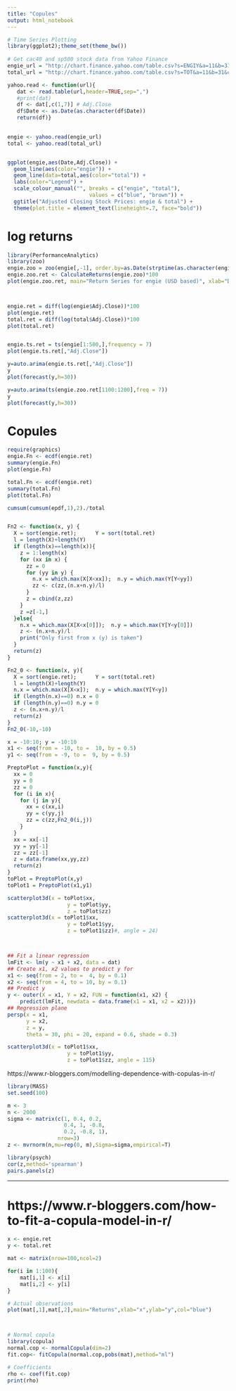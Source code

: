 ---
title: "Copules"
output: html_notebook
---

```{r}
# Time Series Plotting
library(ggplot2);theme_set(theme_bw())
 
# Get cac40 and sp500 stock data from Yahoo Finance
engie_url = "http://chart.finance.yahoo.com/table.csv?s=ENGIY&a=11&b=31&c=2011&d=11&e=31&f=2016&g=d&ignore=.csv"
total_url = "http://chart.finance.yahoo.com/table.csv?s=TOT&a=11&b=31&c=2011&d=11&e=31&f=2016&g=d&ignore=.csv"

yahoo.read <- function(url){
   dat <- read.table(url,header=TRUE,sep=",")
   #print(dat)
   df <- dat[,c(1,7)] # Adj.Close
   df$Date <- as.Date(as.character(df$Date))
   return(df)}
 

engie <- yahoo.read(engie_url)
total <- yahoo.read(total_url)


ggplot(engie,aes(Date,Adj.Close)) + 
  geom_line(aes(color="engie")) +
  geom_line(data=total,aes(color="total")) +
  labs(color="Legend") +
  scale_colour_manual("", breaks = c("engie", "total"),
                          values = c("blue", "brown")) +
  ggtitle("Adjusted Closing Stock Prices: engie & total") + 
  theme(plot.title = element_text(lineheight=.7, face="bold"))
```


# log returns 

```{r}
library(PerformanceAnalytics)
library(zoo)
engie.zoo = zoo(engie[,-1], order.by=as.Date(strptime(as.character(engie[,1]), "%Y-%m-%d")))
engie.zoo.ret <- CalculateReturns(engie.zoo)*100
plot(engie.zoo.ret, main="Return Series for engie (USD based)", xlab="Date")



engie.ret = diff(log(engie$Adj.Close))*100
plot(engie.ret)
total.ret = diff(log(total$Adj.Close))*100
plot(total.ret)


engie.ts.ret = ts(engie[1:500,],frequency = 7)
plot(engie.ts.ret[,"Adj.Close"])

y=auto.arima(engie.ts.ret[,"Adj.Close"])
y
plot(forecast(y,h=30))
```




```{r}
y=auto.arima(ts(engie.zoo.ret[1100:1200],freq = 7))
y
plot(forecast(y,h=30))

```


# Copules

```{r}
require(graphics)
engie.Fn <- ecdf(engie.ret)
summary(engie.Fn)
plot(engie.Fn)

total.Fn <- ecdf(engie.ret)
summary(total.Fn)
plot(total.Fn)

cumsum(cumsum(epdf,1),2)./total


Fn2 <- function(x, y) {
  X = sort(engie.ret);      Y = sort(total.ret)
  l = length(X)+length(Y)
  if (length(x)==length(x)){
    z = 1:length(x)
    for (xx in x) {
      zz = 0
      for (yy in y) {
        n.x = which.max(X[X<xx]);  n.y = which.max(Y[Y<yy])
        zz <- c(zz,(n.x+n.y)/l)
      }
      z = cbind(z,zz)
    } 
    z =z[-1,]
  }else{
    n.x = which.max(X[X<x[0]]);  n.y = which.max(Y[Y<y[0]])
    z <- (n.x+n.y)/l
    print("Only first from x (y) is taken")
  }
  return(z)
}

Fn2_0 <- function(x, y){
  X = sort(engie.ret);      Y = sort(total.ret)
  l = length(X)+length(Y)
  n.x = which.max(X[X<x]);  n.y = which.max(Y[Y<y])
  if (length(n.x)==0) n.x = 0
  if (length(n.y)==0) n.y = 0
  z <- (n.x+n.y)/l
  return(z)
}
Fn2_0(-10,-10)

x = -10:10; y = -10:10
x1 <- seq(from = -10, to =  10, by = 0.5)
y1 <- seq(from = -9, to =  9, by = 0.5)

PreptoPlot = function(x,y){
  xx = 0
  yy = 0
  zz = 0
  for (i in x){
    for (j in y){
      xx = c(xx,i)
      yy = c(yy,j)
      zz = c(zz,Fn2_0(i,j))
    }
  }
  xx = xx[-1]
  yy = yy[-1]
  zz = zz[-1]
  z = data.frame(xx,yy,zz)
  return(z)
}
toPlot = PreptoPlot(x,y)
toPlot1 = PreptoPlot(x1,y1)

scatterplot3d(x = toPlot$xx,
                   y = toPlot$yy,
                   z = toPlot$zz)
scatterplot3d(x = toPlot1$xx,
                   y = toPlot1$yy,
                   z = toPlot1$zz)#, angle = 24)



## Fit a linear regression
lmFit <- lm(y ~ x1 + x2, data = dat)
## Create x1, x2 values to predict y for
x1 <- seq(from = 2, to =  4, by = 0.1)
x2 <- seq(from = 4, to = 10, by = 0.1)
## Predict y
y <- outer(X = x1, Y = x2, FUN = function(x1, x2) {
    predict(lmFit, newdata = data.frame(x1 = x1, x2 = x2))})
## Regression plane
persp(x = x1,
      y = x2,
      z = y,
      theta = 30, phi = 20, expand = 0.6, shade = 0.3)

```
```{r}
scatterplot3d(x = toPlot1$xx,
                   y = toPlot1$yy,
                   z = toPlot1$zz, angle = 115)
```


https://www.r-bloggers.com/modelling-dependence-with-copulas-in-r/
```{r}
library(MASS)
set.seed(100)

m <- 3
n <- 2000
sigma <- matrix(c(1, 0.4, 0.2,
                  0.4, 1, -0.8,
                  0.2, -0.8, 1), 
                nrow=3)
z <- mvrnorm(n,mu=rep(0, m),Sigma=sigma,empirical=T)

library(psych)
cor(z,method='spearman')
pairs.panels(z)
```



------------------------------


# https://www.r-bloggers.com/how-to-fit-a-copula-model-in-r/

```{r}
x <- engie.ret
y <- total.ret

mat <- matrix(nrow=100,ncol=2)

for(i in 1:100){
    mat[i,1] <- x[i]
    mat[i,2] <- y[i]
}

# Actual observations
plot(mat[,1],mat[,2],main="Returns",xlab="x",ylab="y",col="blue")



# Normal copula
library(copula)
normal.cop <- normalCopula(dim=2)
fit.cop<- fitCopula(normal.cop,pobs(mat),method="ml")

# Coefficients
rho <- coef(fit.cop)
print(rho)
```

```{r}

```

